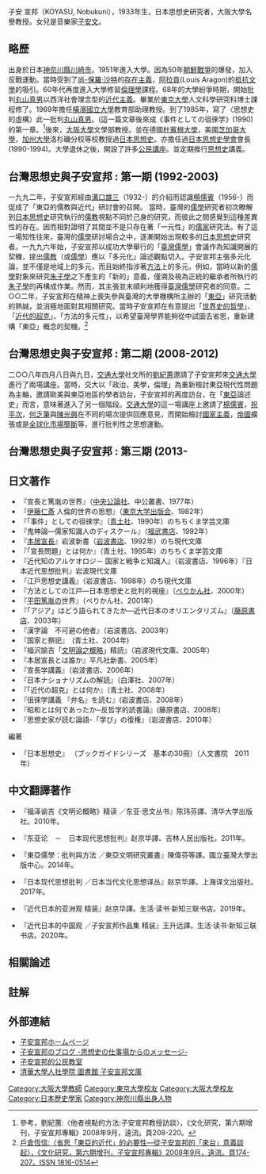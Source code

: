 子安 宣邦（KOYASU, Nobukuni），1933年生，日本思想史研究者，大阪大學名譽教授。女兒是音樂家[[子安文|子安文]]。


==略歷==
出身於日本[[神奈川縣|神奈川縣]][[川崎市|川崎市]]。1951年進入大學。因為50年[[朝鮮戰爭|朝鮮戰爭]]的爆發，加入反戰運動。當時受到了[[尚-保羅·沙特|尚-保羅·沙特]]的[[存在主義|存在主義]]，[[阿拉貢|阿拉貢]](Louis Aragon)的[[抵抗文學|抵抗文學]]的吸引。60年代再度進入大學修習[[倫理學|倫理學]]課程。68年的大學紛爭時期，開始批判[[丸山真男|丸山真男]]以西洋社會理念型的[[近代主義|近代主義]]。畢業於[[東京大學|東京大學]]人文科學研究科博士課程修了。1969年擔任[[橫濱國立大學|橫濱國立大學]]教育部助理教授。到了1985年，寫了〈思想史的虛構〉此一批判[[丸山真男|丸山真男]]。(這一篇文章後來成《事件としての徂徠学》(1990)的第一章。<ref>參考，劉紀蕙:〈他者視點的方法:子安宣邦教授訪談〉，《文化研究，第六期增刊，子安宣邦專輯》2008年9月，遠流。頁208-220。</ref>後來，[[大阪大學|大阪大學]]文學部教授。並在德國[[杜賓根大學|杜賓根大學]]，美國[[芝加哥大學|芝加哥大學]]，[[加州大學|加州大學]]洛杉磯分校等校教授過[[日本思想史|日本思想史]]。亦擔任過[[日本思想史學會|日本思想史學會]]會長(1990-1994)。大學退休之後，開設了許多[[公民講座|公民講座]]。並定期推行[[思想史|思想史]]講義。

==台灣思想史與子安宣邦 : 第一期 (1992-2003)==
一九九二年，子安宣邦經由[[溝口雄三|溝口雄三]]（1932-）的介紹而認識[[楊儒賓|楊儒賓]]（1956-）而促成了「東亞的儒教與近代」研討會的召開。
當時，臺灣的[[儒學|儒學]]研究者初次瞭解到[[日本思想史|日本思想史]]研究執行的[[儒教_(宗教)|儒教]]視點不同於己身的研究，而彼此之間感覺到這種差異性的存在。因而相對證明了其間並不是只存在著「一元性」的[[儒家|儒家]]研究法。有了這一場知性往來，臺灣的[[儒學|儒學]]研討場合之中，逐漸開始出現較多的[[日本思想史|日本思想史]]研究者。一九九六年始，子安宣邦以成功大學舉行的「[[臺灣儒學|臺灣儒學]]」會議作為知識開展的契機，提出[[儒教_(宗教)|儒教]]（或[[儒學|儒學]]）應以「多元化」論述觀點切入。子安宣邦主張多元化論，並不僅是地域上的多元，而且始終指涉著[[方法|方法]]上的多元。例如，當時以新的[[儒學|儒學]]對象來研究[[朱子學|朱子學]]之下產生的「新的」意義，僅溯及視為正統的繼承者所執行的[[朱子學|朱子學]]的再構成作業。然而，其主張並未順利地獲得[[臺灣儒學|臺灣儒學]]研究者的同意。二○○二年，子安宣邦在精神上喪失參與臺灣的大學機構所主辦的「[[東亞|東亞]]」研究活動的熱誠，並消極地面對其相關研究。當時子安宣邦在有意提出「[[世界史的哲學|世界史的哲學]]」、「[[近代的超克|近代的超克]]」、「方法的多元性」，以希望臺灣學界能夠從中試圖去省思，重新建構「東亞」概念的契機。<ref>[http://ntur.lib.ntu.edu.tw/bitstream/246246/86004/1/router+Tokura-174-207.pdf 戶倉恆信:〈省思「東亞的近代」的必要性—從子安宣邦的「來台」意義談起〉，《文化研究，第六期增刊，子安宣邦專輯》2008年9月，遠流。頁174-207。ISSN 1816-0514]</ref>

==台灣思想史與子安宣邦 : 第二期 (2008-2012)==
二○○八年四月八日與九日，[[交通大學|交通大學]]社文所的[[劉紀蕙|劉紀蕙]]邀請了子安宣邦來[[交通大學|交通大學]]進行了兩場講座。當時，交大以「政治，美學，倫理」為重新檢討東亞現代性問題為主軸，邀請歐美與東亞地區的學者訪台，子安宣邦的再度訪台，在「[[東亞|東亞]]論述史」而言，意味著進入了另一個階段。[[交通大學|交通大學]]的這一場講座上邀請了[[楊儒賓|楊儒賓]]，[[祝平次|祝平次]]，[[何乏筆|何乏筆]]與[[陳光興|陳光興]]在不同的場次提供回應意見，而開始檢討[[國家主義|國家主義]]，[[帝國|帝國]]擴張或是[[全球化|全球化]][[市場壟斷|市場壟斷]]等，進行批判性之思想運動。

==台灣思想史與子安宣邦 : 第三期 (2013-==

==日文著作==
*『宣長と篤胤の世界』（[[中央公論社|中央公論社]]、中公叢書、1977年）
*『[[伊藤仁斎|伊藤仁斎]] 人倫的世界の思想』（[[東京大学出版会|東京大学出版会]]、1982年） 
*『「事件」としての徂徠学』（[[青土社|青土社]]、1990年）のちちくま学芸文庫
*『鬼神論―儒家知識人のディスクール』（[[福武書店|福武書店]]、1992年）
*『[[本居宣長|本居宣長]]』岩波新書（[[岩波書店|岩波書店]]、1992年）のち現代文庫
*『「宣長問題」とは何か』（青土社、1995年）のちちくま学芸文庫
*『近代知のアルケオロジ－ 国家と戦争と知識人』（岩波書店、1996年）『日本近代思想批判』岩波現代文庫  
*『江戸思想史講義』（岩波書店、1998年）のち現代文庫
*『方法としての江戸―日本思想史と批判的視座』（[[ぺりかん社|ぺりかん社]]、2000年）
*『[[平田篤胤|平田篤胤]]の世界』（ぺりかん社、2001年）
*『「アジア」はどう語られてきたか―近代日本のオリエンタリズム』（[[藤原書店|藤原書店]]、2003年） 
*『漢字論　不可避の他者』（岩波書店、2003年）
*『国家と祭祀』　(青土社、2004年)
*『福沢諭吉「[[文明論之概略|文明論之概略]]」精読』（岩波現代文庫、2005年）
*『本居宣長とは誰か』平凡社新書、2005年）
*『宣長学講義』（岩波書店、2006年）
*『日本ナショナリズムの解読』（白澤社、2007年）
*『「近代の超克」とは何か』（青土社、2008年）
*『徂徠学講義 『弁名』を読む』(岩波書店、2008年） 
*『昭和とは何であったか─反哲学的読書論』(藤原書店、2008年）
*『思想史家が読む論語-「学び」の復権』（岩波書店、2010年）

編著
*『日本思想史』 （ブックガイドシリーズ　基本の30冊）（人文書院　2011年）　


==中文翻譯著作==

* 『福泽谕吉《文明论概略》精读 ／东亚·思文丛书』陈玮芬譯、清华大学出版社。2010年。

* 『东亚论　－　日本现代思想批判』赵京华譯、吉林人民出版社。2011年。

* 『東亞儒學：批判與方法 ／東亞文明研究叢書』陳偉芬等譯。國立臺灣大學出版中心。2014年。

* 『日本现代思想批判 ／日本当代文化思想译丛』赵京华譯。上海译文出版社。2017年。

* 『近代日本的亚洲观 精装』赵京华譯。生活·读书·新知三联书店。2019年。

* 『近代日本的中国观 ／子安宣邦作品集 精装』王升远譯。生活·读书·新知三联书店。2020年。

==相關論述==


==註解==
{{reflist|1}}

==外部連結==
*[https://web.archive.org/web/20150402090612/http://homepage1.nifty.com/koyasu/ 子安宣邦ホームページ]
*[http://blog.livedoor.jp/nobukuni_koyasu/ 子安宣邦のブログ -思想史の仕事場からのメッセージ-] {{Wayback|url=http://blog.livedoor.jp/nobukuni_koyasu/ |date=20210126050444 }}
*[http://koyasu-for-citizen.blogspot.tw/ 子安宣邦的公民教室] {{Wayback|url=http://koyasu-for-citizen.blogspot.tw/ |date=20180318074532 }}
*[http://webpac.lib.nthu.edu.tw/F/N1DTJLJ63V7LL4LGVY4PIGYG4GJUCGC2VCC9QBQ98VYX4JG1YL-28869?func=find-b&find_code=WRD&request=%E5%AD%90%E5%AE%89%E5%AE%A3%E9%82%A6&local_base=TOP01&adjacent=1 清華大學人社學院 圖書館 子安宣邦文庫]
{{DEFAULTSORT:KOYASU, Nobukuni}}
[[Category:大阪大學教師|Category:大阪大學教師]]
[[Category:東京大學校友|Category:東京大學校友]]
[[Category:大阪大學校友|Category:大阪大學校友]]
[[Category:日本歷史學家|Category:日本歷史學家]]
[[Category:神奈川縣出身人物|Category:神奈川縣出身人物]]